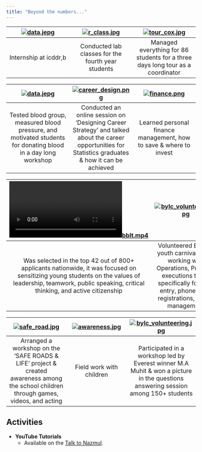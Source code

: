 ```yaml
---
title: "Beyond the numbers..."
---
```



| [![data.jepg](data.jpeg)](Internship at icddr,b)  | [![r_class.jpg](r_class.jpg)](Conducted lab classes for the fourth year students) | [![tour_cox.jpg](tour_cox.jpg)](Managed everything for 86 students for a three days long tour as a coordinator) |
|:---:|:---:|:---:|
| Internship at icddr,b | Conducted lab classes for the fourth year students | Managed everything for 86 students for a three days long tour as a coordinator |


| [![data.jepg](blood_test.jpg)](Day long workshop)  | [![career_design.png](career_design.png)](career design) | [![finance.png](finance.png)](Managed everything for 86 students for a three days long tour as a coordinator) |
|:---:|:---:|:---:|
| Tested blood group, measured blood pressure, and motivated students for donating blood in a day long workshop | Conducted an online session on 'Designing Career Strategy' and talked about the career opportunities for Statistics graduates & how it can be achieved | Learned personal finance management, how to save & where to invest |


| [![bblt.mp4](bblt.mp4)](Internship at icddr,b)  | [![bylc_volunteering.jpg](bylc_volunteering.jpg)](bylc.org) | [![bylc_promotion.jpg](bylc_promotion.jpg)](infront of juniors) |
|:---:|:---:|:---:|
| Was selected in the top 42 out of 800+ applicants nationwide, it was focused on sensitizing young students on the values of leadership, teamwork, public speaking, critical thinking, and active citizenship  | Volunteered BYLC's youth carnival event working with Operations, Program executions team; specifically for data entry, phone calls, registrations, crowd management | Promoted BYLC's Building Bridges Through Leadership Training (BBLT) program & motivated the students for learning leadership skills  |


| [![safe_road.jpg](safe_road.jpg)](Amtoli school)  | [![awareness.jpg](awareness.jpg)](infront of juniors) | [![bylc_volunteering.jpg](ma_muhit.jpg)](bylc.org) |
|:---:|:---:| :---:|
| Arranged a workshop on the 'SAFE ROADS & LIFE' project & created awareness among the school children through games, videos, and acting  | Field work with children | Participated in a workshop led by Everest winner M.A Muhit & won a picture in the questions answering session among 150+ students | 



## Activities

- **YouTube Tutorials**
  - Available on the [Talk to Nazmul](https://www.youtube.com/channel/UCHKMxKD5SbK9-RfcqkjfMbg).
